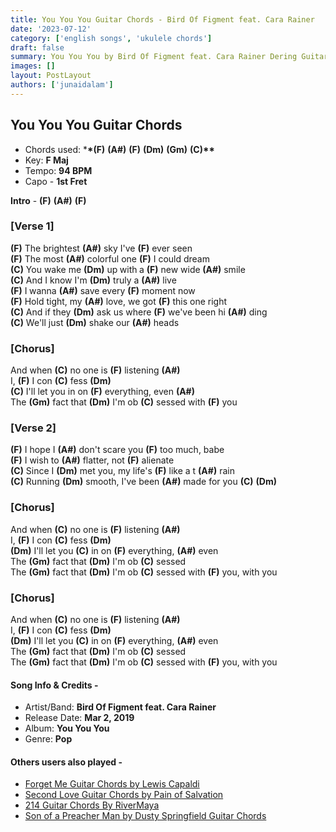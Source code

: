 ```yaml
---
title: You You You Guitar Chords - Bird Of Figment feat. Cara Rainer
date: '2023-07-12'
category: ['english songs', 'ukulele chords']
draft: false
summary: You You You by Bird Of Figment feat. Cara Rainer Dering Guitar, Piano & Ukulele Chords, Chords used - (F) (A#) (F) (Dm)(Gm) (C), Capo - 1st Fret, Key - F major
images: []
layout: PostLayout
authors: ['junaidalam']
---
```


## You You You Guitar Chords

- Chords used: \***\*(F)** **(A#)** **(F)** **(Dm)** **(Gm)** **(C)\*\***
- Key: **F Maj**
- Tempo: **94 BPM**
- Capo - **1st Fret**

**Intro** - **(F)** **(A#)** **(F)**

### \[Verse 1\]

**(F)** The brightest **(A#)** sky I've **(F)** ever seen\
**(F)** The most **(A#)** colorful one **(F)** I could dream\
**(C)** You wake me **(Dm)** up with a **(F)** new wide **(A#)** smile\
**(C)** And I know I'm **(Dm)** truly a **(A#)** live\
**(F)** I wanna **(A#)** save every **(F)** moment now\
**(F)** Hold tight, my **(A#)** love, we got **(F)** this one right\
**(C)** And if they **(Dm)** ask us where **(F)** we've been hi **(A#)** ding\
**(C)** We'll just **(Dm)** shake our **(A#)** heads

### \[Chorus\]

And when **(C)** no one is **(F)** listening **(A#)**\
I, **(F)** I con **(C)** fess **(Dm)**\
**(C)** I'll let you in on **(F)** everything, even **(A#)**\
The **(Gm)** fact that **(Dm)** I'm ob **(C)** sessed with **(F)** you

### \[Verse 2\]

**(F)** I hope I **(A#)** don't scare you **(F)** too much, babe\
**(F)** I wish to **(A#)** flatter, not **(F)** alienate\
**(C)** Since I **(Dm)** met you, my life's **(F)** like a t **(A#)** rain\
**(C)** Running **(Dm)** smooth, I've been **(A#)** made for you **(C)** **(Dm)**

### \[Chorus\]

And when **(C)** no one is **(F)** listening **(A#)**\
I, **(F)** I con **(C)** fess **(Dm)**\
**(Dm)** I'll let you **(C)** in on **(F)** everything, **(A#)** even\
The **(Gm)** fact that **(Dm)** I'm ob **(C)** sessed\
The **(Gm)** fact that **(Dm)** I'm ob **(C)** sessed with **(F)** you, with you

### \[Chorus\]

And when **(C)** no one is **(F)** listening **(A#)**\
I, **(F)** I con **(C)** fess **(Dm)**\
**(Dm)** I'll let you **(C)** in on **(F)** everything, **(A#)** even\
The **(Gm)** fact that **(Dm)** I'm ob **(C)** sessed\
The **(Gm)** fact that **(Dm)** I'm ob **(C)** sessed with **(F)** you, with you

#### Song Info & Credits -

- Artist/Band: **Bird Of Figment feat. Cara Rainer**
- Release Date: **Mar 2, 2019**
- Album: **You You You**
- Genre: **Pop**

#### Others users also played -

- [Forget Me Guitar Chords by Lewis Capaldi](https://www.chordsco.com/chords/forget-me-guitar-chords-by-lewis-capaldi)
- [Second Love Guitar Chords by Pain of Salvation](https://www.chordsco.com/chords/second-love-guitar-chords-by-pain-of-salvation)
- [214 Guitar Chords By RiverMaya](https://www.chordsco.com/chords/214-guitar-chords-by-river-maya)
- [Son of a Preacher Man by Dusty Springfield Guitar Chords](https://www.chordsco.com/chords/son-of-a-preacher-man-by-dusty-springfield-guitar-chords)
